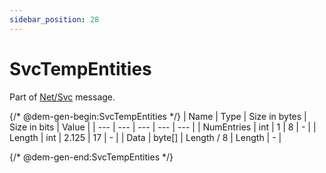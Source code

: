 ```yaml
---
sidebar_position: 28
---
```


# SvcTempEntities

Part of [Net/Svc](../netsvc) message.

{/* @dem-gen-begin:SvcTempEntities */}
| Name | Type | Size in bytes | Size in bits | Value |
| --- | --- | --- | --- | --- |
| NumEntries | int | 1 | 8 | - |
| Length | int | 2.125 | 17 | - |
| Data | byte[] | Length / 8 | Length | - |

{/* @dem-gen-end:SvcTempEntities */}
